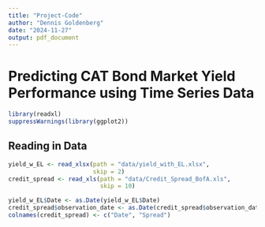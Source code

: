 ```yaml
---
title: "Project-Code"
author: "Dennis Goldenberg"
date: "2024-11-27"
output: pdf_document
---
```

# Predicting CAT Bond Market Yield Performance using Time Series Data
```r
library(readxl)
suppressWarnings(library(ggplot2))
```

## Reading in Data
```r
yield_w_EL <- read_xlsx(path = "data/yield_with_EL.xlsx",
                        skip = 2)
credit_spread <- read_xls(path = "data/Credit_Spread_BofA.xls",
                          skip = 10)

yield_w_EL$Date <- as.Date(yield_w_EL$Date)
credit_spread$observation_date <- as.Date(credit_spread$observation_date)
colnames(credit_spread) <- c("Date", "Spread")
```